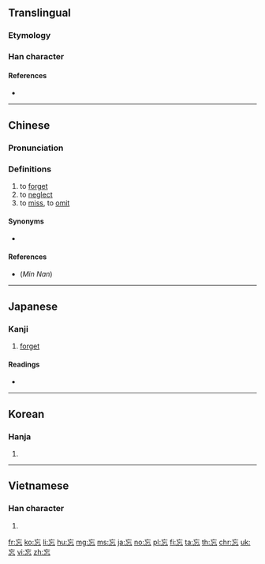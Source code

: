 {{character info/new}}
{{also|忙}}
==Translingual==

===Etymology===
{{Han etyl}}

===Han character===
{{Han char|rn=61|rad=心|as=03|sn=7|four=00331|canj=YVP|ids=⿱亡心}}

====References====
* {{Han ref|kx=0376.240|dkj=10333|dj=0703.090|hdz=42270.090|uh=5FD8|ud=24536|bh=A7D1|bd=42961}}

----

==Chinese==
{{zh-forms}}

===Pronunciation===
{{zh-pron
|m=wàng
|c=mong4
|h=pfs=pfs=mong
|md=uòng
|mn=bōng/bông
|w=3maan,3vaan
|ma=y
|mc=y
|oc=y
|cat=v
}}

===Definitions===
{{zh-hanzi}}

# to [[forget]]
# to [[neglect]]
# to [[miss]], to [[omit]]

====Synonyms====
* {{zh-l|忘記/忘记}}

====References====
* (''Min Nan'') {{thcwd|3151}}

{{zh-cat|Beginning}}

----

==Japanese==

===Kanji===
{{ja-kanji|grade=6|rs=心03}}

# [[forget]]

====Readings====
* {{ja-readings|goon=[[もう]] (mō)|kanon=[[ぼう]] (bō)|kun=[[わすれる]] (wasureru)}}

----

==Korean==

===Hanja===
{{ko-hanja|hangeul=망|eumhun=|mr=mang|y=mang}}

# {{defn|lang=ko|sort=心03}}

----

==Vietnamese==

===Han character===
{{vi-hantu|[[vong]]|rs=心03}}

# {{defn|lang=vi|sort=心03}}

[[fr:忘]]
[[ko:忘]]
[[li:忘]]
[[hu:忘]]
[[mg:忘]]
[[ms:忘]]
[[ja:忘]]
[[no:忘]]
[[pl:忘]]
[[fi:忘]]
[[ta:忘]]
[[th:忘]]
[[chr:忘]]
[[uk:忘]]
[[vi:忘]]
[[zh:忘]]